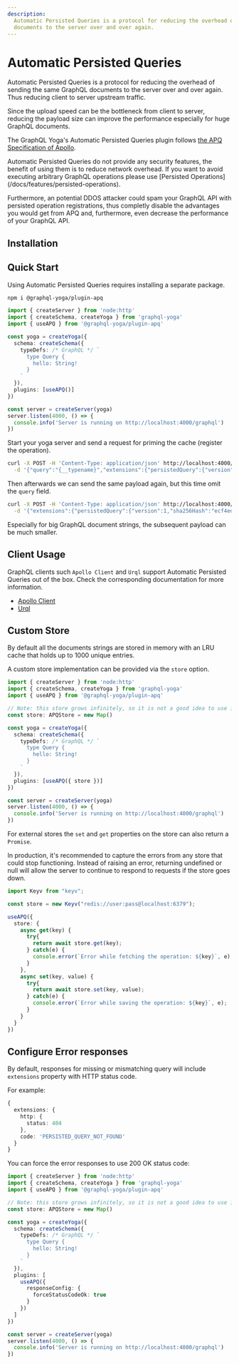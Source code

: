 ```yaml
---
description:
  Automatic Persisted Queries is a protocol for reducing the overhead of sending the same GraphQL
  documents to the server over and over again.
---
```



# Automatic Persisted Queries

Automatic Persisted Queries is a protocol for reducing the overhead of sending the same GraphQL
documents to the server over and over again. Thus reducing client to server upstream traffic.

Since the upload speed can be the bottleneck from client to server, reducing the payload size can
improve the performance especially for huge GraphQL documents.

The GraphQL Yoga's Automatic Persisted Queries plugin follows
[the APQ Specification of Apollo](https://github.com/apollographql/apollo-link-persisted-queries#apollo-engine).

<Callout>
  Automatic Persisted Queries do not provide any security features, the benefit
  of using them is to reduce network overhead. If you want to avoid executing
  arbitrary GraphQL operations please use [Persisted
  Operations](/docs/features/persisted-operations).

Furthermore, an potential DDOS attacker could spam your GraphQL API with persisted operation
registrations, thus completly disable the advantages you would get from APQ and, furthermore, even
decrease the performance of your GraphQL API.

</Callout>

## Installation

## Quick Start

Using Automatic Persisted Queries requires installing a separate package.

```sh npm2yarn
npm i @graphql-yoga/plugin-apq
```

```ts filename="Automatic Persisted Queries Yoga setup" {3, 13}
import { createServer } from 'node:http'
import { createSchema, createYoga } from 'graphql-yoga'
import { useAPQ } from '@graphql-yoga/plugin-apq'

const yoga = createYoga({
  schema: createSchema({
    typeDefs: /* GraphQL */ `
      type Query {
        hello: String!
      }
    `
  }),
  plugins: [useAPQ()]
})

const server = createServer(yoga)
server.listen(4000, () => {
  console.info('Server is running on http://localhost:4000/graphql')
})
```

Start your yoga server and send a request for priming the cache (register the operation).

```bash filename="Execute GraphQL Operation to prime the cache"
curl -X POST -H 'Content-Type: application/json' http://localhost:4000/graphql \
  -d '{"query":"{__typename}","extensions":{"persistedQuery":{"version":1,"sha256Hash":"ecf4edb46db40b5132295c0291d62fb65d6759a9eedfa4d5d612dd5ec54a6b38"}}}'
```

Then afterwards we can send the same payload again, but this time omit the `query` field.

```bash filename="Execute GraphQL Operation without query payload"
curl -X POST -H 'Content-Type: application/json' http://localhost:4000/graphql \
  -d '{"extensions":{"persistedQuery":{"version":1,"sha256Hash":"ecf4edb46db40b5132295c0291d62fb65d6759a9eedfa4d5d612dd5ec54a6b38"}}}'
```

Especially for big GraphQL document strings, the subsequent payload can be much smaller.

## Client Usage

GraphQL clients such `Apollo Client` and `Urql` support Automatic Persisted Queries out of the box.
Check the corresponding documentation for more information.

- [Apollo Client](https://www.apollographql.com/docs/apollo-server/performance/apq/#step-2-enable-automatic-persisted-queries)
- [Urql](https://formidable.com/open-source/urql/docs/advanced/persistence-and-uploads/)

## Custom Store

By default all the documents strings are stored in memory with an LRU cache that holds up to 1000
unique entries.

A custom store implementation can be provided via the `store` option.

```ts filename="Automatic Persisted Operations with a custom store" {16}
import { createServer } from 'node:http'
import { createSchema, createYoga } from 'graphql-yoga'
import { useAPQ } from '@graphql-yoga/plugin-apq'

// Note: this store grows infinitely, so it is not a good idea to use it in production.
const store: APQStore = new Map()

const yoga = createYoga({
  schema: createSchema({
    typeDefs: /* GraphQL */ `
      type Query {
        hello: String!
      }
    `
  }),
  plugins: [useAPQ({ store })]
})

const server = createServer(yoga)
server.listen(4000, () => {
  console.info('Server is running on http://localhost:4000/graphql')
})
```

For external stores the `set` and `get` properties on the store can also return a `Promise`.

In production, it's recommended to capture the errors from any store that could stop functioning.
Instead of raising an error, returning undefined or null will allow the server to continue to
respond to requests if the store goes down.

```ts filename="Automatic Persisted Operations with a redis store" {16}
import Keyv from "keyv";

const store = new Keyv("redis://user:pass@localhost:6379");

useAPQ({
  store: {
    async get(key) {
      try{
        return await store.get(key);
      } catch(e) {
        console.error(`Error while fetching the operation: ${key}`, e);
      }
    },
    async set(key, value) {
      try{
        return await store.set(key, value);
      } catch(e) {
        console.error(`Error while saving the operation: ${key}`, e);
      }
    }
  }
})
```


## Configure Error responses

By default, responses for missing or mismatching query will include `extensions` property with HTTP
status code.

For example:

```ts {4}
{
  extensions: {
    http: {
      status: 404
    },
    code: 'PERSISTED_QUERY_NOT_FOUND'
  }
}
```

You can force the error responses to use 200 OK status code:

```ts filename="Automatic Persisted Operations with a custom store" {18-20}
import { createServer } from 'node:http'
import { createSchema, createYoga } from 'graphql-yoga'
import { useAPQ } from '@graphql-yoga/plugin-apq'

// Note: this store grows infinitely, so it is not a good idea to use it in production.
const store: APQStore = new Map()

const yoga = createYoga({
  schema: createSchema({
    typeDefs: /* GraphQL */ `
      type Query {
        hello: String!
      }
    `
  }),
  plugins: [
    useAPQ({
      responseConfig: {
        forceStatusCodeOk: true
      }
    })
  ]
})

const server = createServer(yoga)
server.listen(4000, () => {
  console.info('Server is running on http://localhost:4000/graphql')
})
```
